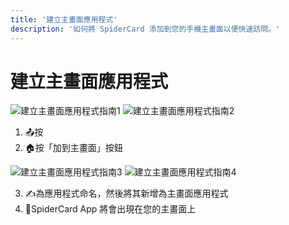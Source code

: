 ```yaml
---
title: '建立主畫面應用程式'
description: '如何將 SpiderCard 添加到您的手機主畫面以便快速訪問。'
---
```


# 建立主畫面應用程式

![建立主畫面應用程式指南1](https://milways.gitbook.io/~gitbook/image?url=https%3A%2F%2F576526375-files.gitbook.io%2F%7E%2Ffiles%2Fv0%2Fb%2Fgitbook-x-prod.appspot.com%2Fo%2Fspaces%252FWk98YWM2MHtAzSHwvK6L%252Fuploads%252FPVw4lH0FSvAAvIgAKj3b%252F314.png%3Falt%3Dmedia%26token%3D2703983c-10a7-4ec7-b431-760d778b869c&width=768&dpr=4&quality=100&sign=84f2db84&sv=2)
![建立主畫面應用程式指南2](https://milways.gitbook.io/~gitbook/image?url=https%3A%2F%2F576526375-files.gitbook.io%2F%7E%2Ffiles%2Fv0%2Fb%2Fgitbook-x-prod.appspot.com%2Fo%2Fspaces%252FWk98YWM2MHtAzSHwvK6L%252Fuploads%252F5LD3yl7JnOuyGiDTKOUY%252F315.png%3Falt%3Dmedia%26token%3D94b05636-c347-47bc-a149-700e2219110c&width=768&dpr=4&quality=100&sign=5869446f&sv=2)

1.  📤按
2.  🏠按「加到主畫面」按鈕

![建立主畫面應用程式指南3](https://milways.gitbook.io/~gitbook/image?url=https%3A%2F%2F576526375-files.gitbook.io%2F%7E%2Ffiles%2Fv0%2Fb%2Fgitbook-x-prod.appspot.com%2Fo%2Fspaces%252FWk98YWM2MHtAzSHwvK6L%252Fuploads%252FhhQjbScgrmzJD1sQeJRV%252F316.png%3Falt%3Dmedia%26token%3D8226c322-939a-4818-a549-70b18d35677f&width=768&dpr=4&quality=100&sign=cb56ade6&sv=2)
![建立主畫面應用程式指南4](https://milways.gitbook.io/~gitbook/image?url=https%3A%2F%2F576526375-files.gitbook.io%2F%7E%2Ffiles%2Fv0%2Fb%2Fgitbook-x-prod.appspot.com%2Fo%2Fspaces%252FWk98YWM2MHtAzSHwvK6L%252Fuploads%252FyrTZPeMHXnbS0ZpMcjFe%252F435.png%3Falt%3Dmedia%26token%3Dd0c359d3-5588-4474-a53f-614c445ef9b8&width=768&dpr=4&quality=100&sign=d8745158&sv=2)

3.  ✍️為應用程式命名，然後將其新增為主畫面應用程式
4.  🚀SpiderCard App 將會出現在您的主畫面上
